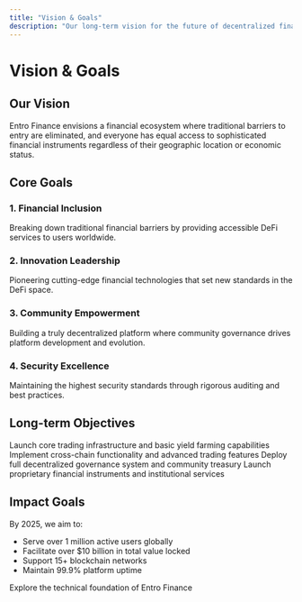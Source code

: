 ```yaml
---
title: "Vision & Goals"
description: "Our long-term vision for the future of decentralized finance"
---
```


# Vision & Goals

## Our Vision

Entro Finance envisions a financial ecosystem where traditional barriers to entry are eliminated, and everyone has equal access to sophisticated financial instruments regardless of their geographic location or economic status.

## Core Goals

### 1. Financial Inclusion
Breaking down traditional financial barriers by providing accessible DeFi services to users worldwide.

### 2. Innovation Leadership
Pioneering cutting-edge financial technologies that set new standards in the DeFi space.

### 3. Community Empowerment
Building a truly decentralized platform where community governance drives platform development and evolution.

### 4. Security Excellence
Maintaining the highest security standards through rigorous auditing and best practices.

## Long-term Objectives

<Timeline>
  <TimelineItem title="Phase 1: Foundation" date="Q1 2024">
    Launch core trading infrastructure and basic yield farming capabilities
  </TimelineItem>
  <TimelineItem title="Phase 2: Expansion" date="Q2 2024">
    Implement cross-chain functionality and advanced trading features
  </TimelineItem>
  <TimelineItem title="Phase 3: Governance" date="Q3 2024">
    Deploy full decentralized governance system and community treasury
  </TimelineItem>
  <TimelineItem title="Phase 4: Innovation" date="Q4 2024">
    Launch proprietary financial instruments and institutional services
  </TimelineItem>
</Timeline>

## Impact Goals

By 2025, we aim to:
- Serve over 1 million active users globally
- Facilitate over $10 billion in total value locked
- Support 15+ blockchain networks
- Maintain 99.9% platform uptime

<Card title="Next: Technical Architecture" icon="cog" href="/whitepaper/architecture">
  Explore the technical foundation of Entro Finance
</Card>